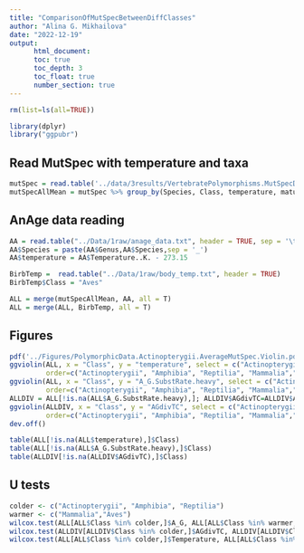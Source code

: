 ```yaml
---
title: "ComparisonOfMutSpecBetweenDiffClasses"
author: "Alina G. Mikhailova"
date: "2022-12-19"
output:
      html_document:
      toc: true
      toc_depth: 3
      toc_float: true
      number_section: true
---
```

```r
rm(list=ls(all=TRUE))

library(dplyr)
library("ggpubr")
```

## Read MutSpec with temperature and taxa
```r
mutSpec = read.table('../data/3results/VertebratePolymorphisms.MutSpecData.txt', header=T)
mutSpecAllMean = mutSpec %>% group_by(Species, Class, temperature, matur_tm); mutSpecAllMean = mutSpecAllMean %>% summarise(A_C.SubstRate.heavy=mean(A_C.SubstRate.heavy), A_G.SubstRate.heavy=mean(A_G.SubstRate.heavy), A_T.SubstRate.heavy=mean(A_T.SubstRate.heavy), C_A.SubstRate.heavy=mean(C_A.SubstRate.heavy), C_G.SubstRate.heavy=mean(C_G.SubstRate.heavy), C_T.SubstRate.heavy=mean(C_T.SubstRate.heavy), G_A.SubstRate.heavy=mean(G_A.SubstRate.heavy), G_C.SubstRate.heavy=mean(G_C.SubstRate.heavy), G_T.SubstRate.heavy=mean(G_T.SubstRate.heavy), T_A.SubstRate.heavy=mean(T_A.SubstRate.heavy), T_C.SubstRate.heavy=mean(T_C.SubstRate.heavy), T_G.SubstRate.heavy=mean(T_G.SubstRate.heavy))
```

## AnAge data reading
```r
AA = read.table("../Data/1raw/anage_data.txt", header = TRUE, sep = '\t')
AA$Species = paste(AA$Genus,AA$Species,sep = '_')
AA$temperature = AA$Temperature..K. - 273.15

BirbTemp =  read.table("../Data/1raw/body_temp.txt", header = TRUE)
BirbTemp$Class = "Aves"

ALL = merge(mutSpecAllMean, AA, all = T)
ALL = merge(ALL, BirbTemp, all = T)
```

## Figures
```r
pdf('../Figures/PolymorphicData.Actinopterygii.AverageMutSpec.Violin.pdf', width = 10, height = 5.3)
ggviolin(ALL, x = "Class", y = "temperature", select = c("Actinopterygii", "Amphibia", "Reptilia", "Mammalia","Aves"), ylab = "Body temperature, ?C",
         order=c("Actinopterygii", "Amphibia", "Reptilia", "Mammalia","Aves"), add = "boxplot", fill="Class", palette=c("#6760db", "#7849bf", "#9145c4", "#c73a69", "#c2464c"))
ggviolin(ALL, x = "Class", y = "A_G.SubstRate.heavy", select = c("Actinopterygii", "Amphibia", "Reptilia", "Mammalia","Aves"), ylab = "AH>GH",
         order=c("Actinopterygii", "Amphibia", "Reptilia", "Mammalia","Aves"), add = "boxplot", fill="Class", palette=c("#6760db", "#7849bf", "#9145c4", "#c73a69", "#c2464c"), yscale = "log2")
ALLDIV = ALL[!is.na(ALL$A_G.SubstRate.heavy),]; ALLDIV$AGdivTC=ALLDIV$A_G.SubstRate.heavy/ALLDIV$T_C.SubstRate.heavy; ALLDIV[ALLDIV$AGdivTC == "Inf" | ALLDIV$AGdivTC == "NaN" | ALLDIV$AGdivTC == 0,]$AGdivTC  = NA; ALLDIV$AGdivTC = log2(ALLDIV$AGdivTC)
ggviolin(ALLDIV, x = "Class", y = "AGdivTC", select = c("Actinopterygii", "Amphibia", "Reptilia", "Mammalia","Aves"), ylab = "AH>GH div TH>CH",
         order=c("Actinopterygii", "Amphibia", "Reptilia", "Mammalia","Aves"), add = "boxplot", fill="Class", palette=c("#6760db", "#7849bf", "#9145c4", "#c73a69", "#c2464c"), yscale = "log2")
dev.off()

table(ALL[!is.na(ALL$temperature),]$Class)
table(ALL[!is.na(ALL$A_G.SubstRate.heavy),]$Class)
table(ALLDIV[!is.na(ALLDIV$AGdivTC),]$Class)
```

## U tests
```r
colder <- c("Actinopterygii", "Amphibia", "Reptilia")
warmer <- c("Mammalia","Aves")
wilcox.test(ALL[ALL$Class %in% colder,]$A_G, ALL[ALL$Class %in% warmer,]$A_G.SubstRate.heavy, paired=F) 
wilcox.test(ALLDIV[ALLDIV$Class %in% colder,]$AGdivTC, ALLDIV[ALLDIV$Class %in% warmer,]$AGdivTC, paired=F)
wilcox.test(ALL[ALL$Class %in% colder,]$Temperature, ALL[ALL$Class %in% warmer,]$Temperature, paired=F) 
```